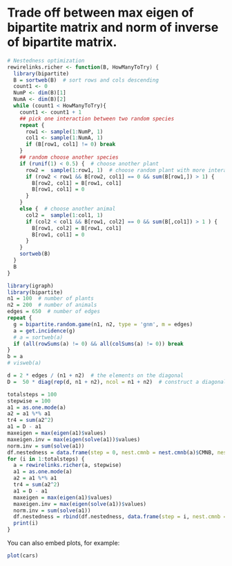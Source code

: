 Trade off between max eigen of bipartite matrix and norm of inverse of bipartite matrix.
========================================================
```r
# Nestedness optimization
rewirelinks.richer <- function(B, HowManyToTry) {
  library(bipartite)
  B = sortweb(B)  # sort rows and cols descending
  count1 <- 0
  NumP <- dim(B)[1]
  NumA <- dim(B)[2]
  while (count1 < HowManyToTry){
    count1 <- count1 + 1
    ## pick one interaction between two random species
    repeat {
      row1 <- sample(1:NumP, 1)
      col1 <- sample(1:NumA, 1)
      if (B[row1, col1] != 0) break
    }
    ## random choose another species
    if (runif(1) < 0.5) {  # choose another plant
      row2 =  sample(1:row1, 1)  # choose random plant with more interactions
      if (row2 < row1 && B[row2, col1] == 0 && sum(B[row1,]) > 1) {
        B[row2, col1] = B[row1, col1]
        B[row1, col1] = 0
      }
    }
    else {  # choose another animal
      col2 =  sample(1:col1, 1)
      if (col2 < col1 && B[row1, col2] == 0 && sum(B[,col1]) > 1 ) {
        B[row1, col2] = B[row1, col1]
        B[row1, col1] = 0
      }
    }
    sortweb(B)
  }
  B
}

```


```r
library(igraph)
library(bipartite)
n1 = 100  # number of plants
n2 = 200  # number of animals
edges = 650  # number of edges
repeat {
  g = bipartite.random.game(n1, n2, type = 'gnm', m = edges)
  a = get.incidence(g)
  # a = sortweb(a)
  if (all(rowSums(a) != 0) && all(colSums(a) != 0)) break  
}
b = a
# visweb(a)

d = 2 * edges / (n1 + n2)  # the elements on the diagonal
D =  50 * diag(rep(d, n1 + n2), ncol = n1 + n2)  # construct a diagonal matrix

totalsteps = 100
stepwise = 100
a1 = as.one.mode(a)
a2 = a1 %*% a1
tr4 = sum(a2^2)
a1 = D - a1
maxeigen = max(eigen(a1)$values)
maxeigen.inv = max(eigen(solve(a1))$values)
norm.inv = sum(solve(a1))
df.nestedness = data.frame(step = 0, nest.cmnb = nest.cmnb(a)$CMNB, nest.cmnb2 = nest.cmnb2(a)$CMNB, nest.nodf = nest.nodf(a)$NODF, nest.nodf2 = nest.nodf2(a)$NODF, maxeigen = maxeigen, norm.inv = norm.inv, tr4 = tr4, maxeigen.inv = maxeigen.inv)
for (i in 1:totalsteps) {
  a = rewirelinks.richer(a, stepwise)
  a1 = as.one.mode(a)
  a2 = a1 %*% a1
  tr4 = sum(a2^2)
  a1 = D - a1
  maxeigen = max(eigen(a1)$values)
  maxeigen.inv = max(eigen(solve(a1))$values)
  norm.inv = sum(solve(a1))
  df.nestedness = rbind(df.nestedness, data.frame(step = i, nest.cmnb = nest.cmnb(a)$CMNB, nest.cmnb2 = nest.cmnb2(a)$CMNB, nest.nodf = nest.nodf(a)$NODF, nest.nodf2 = nest.nodf2(a)$NODF, maxeigen = maxeigen, norm.inv = norm.inv, tr4 = tr4, maxeigen.inv = maxeigen.inv))
  print(i)
}


```


You can also embed plots, for example:

```r
plot(cars)
```

